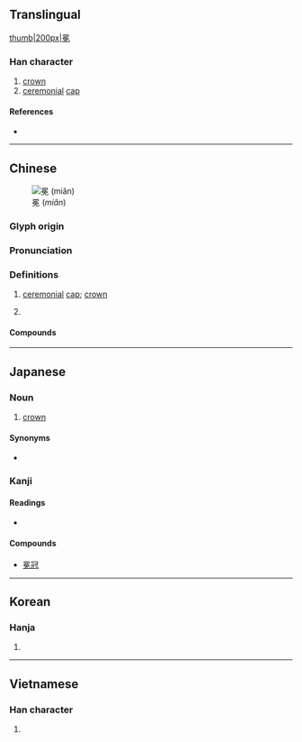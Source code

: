 {{character info/new}}
==Translingual==
[[file:Benkan.jpg|thumb|200px|冕]]

===Han character===
{{Han char|rn=13|rad=冂|as=09|sn=11|four=60416|canj=ANAU|ids=⿱冃免 <small>(GTJV)</small>,⿱日免 <small>(K)</small>}}

# [[crown]]
# [[ceremonial]] [[cap]]

====References====
* {{Han ref|kx=0129.300|dkj=01545|hdz=21514.060|uh=5195|ud=20885|bh=B0C3|bd=45251}}

----

==Chinese==
{{zh-forms}}
[[File:Imperial Encyclopaedia - Ceremonial Usages - pic344 - 冕.svg|thumb|冕 (''miǎn'')]]

===Glyph origin===
{{Han etym}}

===Pronunciation===
{{zh-pron
|m=miǎn
|c=min5
|mn=bián
|mn-t=miêng2
|mc=y
|oc=y
|cat=n,v
}}

===Definitions===
{{zh-hanzi}}

# [[ceremonial]] [[cap]]; [[crown]]
#: {{zh-x|加冕|to crown; to invest as monarch}}
#: {{zh-x|冠冕|official's hat; royal crown; official; leader}}
# {{lb|zh|by extension}}
#: {{zh-x|日冕|corona}}
#: {{zh-x|衛冕|to defend one's title; to defend one's championship}}

====Compounds====
{{zh-der|冕旒|冕服|冠冕|冠冕堂皇|冠冕衣裳|加冕|北冕座|南州冠冕|弁冕|旒冕|日冕|服冕乘軒|毳冕|沐猴冠冕|無冕王|王冕|紱冕|衛冕|袞冕|裂冠毀冕|軒冕|鷩冕|黻冕}}

----

==Japanese==

===Noun===
{{ja-noun|べん}}

# [[crown]]

====Synonyms====
* {{l|ja|冕冠}}

===Kanji===
{{ja-kanji|grade=|rs=冂09}}

====Readings====
* {{ja-readings|on=[[べん]] ([[ben]]), [[めん]] ([[men]])|kun=[[かんむり]] ([[kammuri]])}}

====Compounds====
* [[冕冠]]

----

==Korean==

===Hanja===
{{ko-hanja|hangeul=면|rv=myeon|mr=myŏn}}

# {{defn|lang=ko|sort=冂09}}

----

==Vietnamese==

===Han character===
{{vi-hantu|[[miện]], [[mịn]]|rs=冂09}}

# {{defn|lang=vi|sort=冂09}}